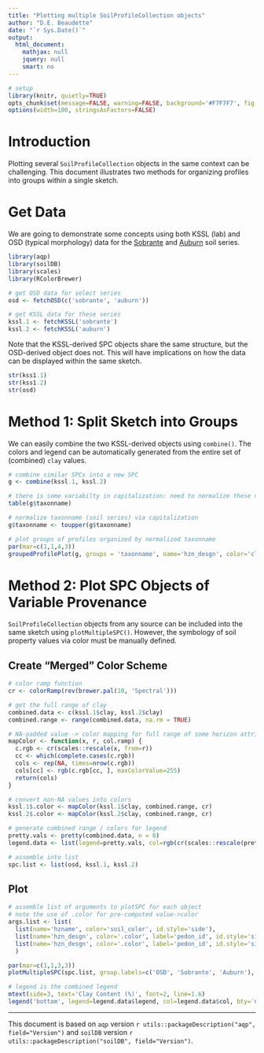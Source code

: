 ```yaml
---
title: "Plotting multiple SoilProfileCollection objects"
author: "D.E. Beaudette"
date: "`r Sys.Date()`"
output:
  html_document:
    mathjax: null
    jquery: null
    smart: no
---
```


```r
# setup
library(knitr, quietly=TRUE)
opts_chunk$set(message=FALSE, warning=FALSE, background='#F7F7F7', fig.align='center', fig.retina=2, dev='png', tidy=FALSE, verbose=FALSE)
options(width=100, stringsAsFactors=FALSE)
```


# Introduction
Plotting several `SoilProfileCollection` objects in the same context can be challenging. This document illustrates two methods for organizing profiles into groups within a single sketch.


# Get Data
We are going to demonstrate some concepts using both KSSL (lab) and OSD (typical morphology) data for the [Sobrante](http://casoilresource.lawr.ucdavis.edu/sde/?series=sobrante) and [Auburn](http://casoilresource.lawr.ucdavis.edu/sde/?series=auburn) soil series.

```r
library(aqp)
library(soilDB)
library(scales)
library(RColorBrewer)

# get OSD data for select series
osd <- fetchOSD(c('sobrante', 'auburn'))

# get KSSL data for these series
kssl.1 <- fetchKSSL('sobrante')
kssl.2 <- fetchKSSL('auburn')
```

Note that the KSSL-derived SPC objects share the same structure, but the OSD-derived object does not. This will have implications on how the data can be displayed within the same sketch.
```r
str(kss1.1)
str(kss1.2)
str(osd)
```

# Method 1: Split Sketch into Groups
We can easily combine the two KSSL-derived objects using `combine()`. The colors and legend can be automatically generated from the entire set of (combined) `clay` values.
```r
# combine similar SPCs into a new SPC
g <- combine(kssl.1, kssl.2)

# there is some variabilty in capitalization: need to normalize these names
table(g$taxonname)

# normalize taxonname (soil series) via capitalization
g$taxonname <- toupper(g$taxonname)

# plot groups of profiles organized by normalized taxonname
par(mar=c(1,1,4,3))
groupedProfilePlot(g, groups = 'taxonname', name='hzn_desgn', color='clay', label='pedon_id', id.style='side')
```


# Method 2: Plot SPC Objects of Variable Provenance
`SoilProfileCollection` objects from any source can be included into the same sketch using `plotMultipleSPC()`. However, the symbology of soil property values via color must be manually defined.

## Create "Merged" Color Scheme
```r
# color ramp function
cr <- colorRamp(rev(brewer.pal(10, 'Spectral')))

# get the full range of clay
combined.data <- c(kssl.1$clay, kssl.2$clay)
combined.range <- range(combined.data, na.rm = TRUE)

# NA-padded value -> color mapping for full range of some horizon attribute
mapColor <- function(x, r, col.ramp) {
  c.rgb <- cr(scales::rescale(x, from=r))
  cc <- which(complete.cases(c.rgb))
  cols <- rep(NA, times=nrow(c.rgb))
  cols[cc] <- rgb(c.rgb[cc, ], maxColorValue=255)
  return(cols)
}

# convert non-NA values into colors
kssl.1$.color <- mapColor(kssl.1$clay, combined.range, cr)
kssl.2$.color <- mapColor(kssl.2$clay, combined.range, cr)

# generate combined range / colors for legend
pretty.vals <- pretty(combined.data, n = 8)
legend.data <- list(legend=pretty.vals, col=rgb(cr(scales::rescale(pretty.vals)), maxColorValue=255))

# assemble into list
spc.list <- list(osd, kssl.1, kssl.2)
```


## Plot
```r
# assemble list of arguments to plotSPC for each object
# note the use of .color for pre-computed value->color 
args.list <- list(
  list(name='hzname', color='soil_color', id.style='side'), 
  list(name='hzn_desgn', color='.color', label='pedon_id', id.style='side'), 
  list(name='hzn_desgn', color='.color', label='pedon_id', id.style='side')
  )

par(mar=c(1,1,3,3))
plotMultipleSPC(spc.list, group.labels=c('OSD', 'Sobrante', 'Auburn'), args=args.list)

# legend is the combined legend
mtext(side=3, text='Clay Content (%)', font=2, line=1.6)
legend('bottom', legend=legend.data$legend, col=legend.data$col, bty='n', pch=15, horiz=TRUE, xpd=TRUE, inset=c(0, 0.99))
```




----------------------------
This document is based on `aqp` version `r utils::packageDescription("aqp", field="Version")` and `soilDB` version `r utils::packageDescription("soilDB", field="Version")`.



